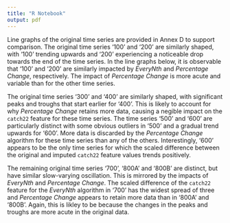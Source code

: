 ```yaml
---
title: "R Notebook"
output: pdf
---
```


Line graphs of the original time series are provided in Annex D to support comparison. The original time series '100' and '200' are similarly shaped, with '100' trending upwards and '200' experiencing a noticeable drop towards the end of the time series. In the line graphs below, it is observable that '100' and '200' are similarly impacted by *EveryNth* and *Percentage Change*, respectively. The impact of *Percentage Change* is more acute and variable than for the other time series. 

The original time series '300' and '400' are similarly shaped, with significant peaks and troughs that start earlier for '400'. This is likely to account for why *Percentage Change* retains more data, causing a negible impact on the `catch22` feature for these time series. The time series '500' and '600' are particularly distinct with some obvious outliers in '500' and a gradual trend upwards for '600'. More data is discarded by the *Percentage Change* algorithm for these time series than any of the others. Interestingly, '600' appears to be the only time series for which the scaled difference between the original and imputed `catch22` feature values trends positively. 

The remaining original time series '700', '800A' and '800B' are distinct, but have similar slow-varying oscillation. This is mirrored by the impacts of *EveryNth* and *Percentage Change*. The scaled difference of the `catch22` feature for the *EveryNth* algorithm in '700' has the widest spread of three and *Percentage Change* appears to retain more data than in '800A' and '800B'. Again, this is likley to be because the changes in the peaks and troughs are more acute in the original data.
